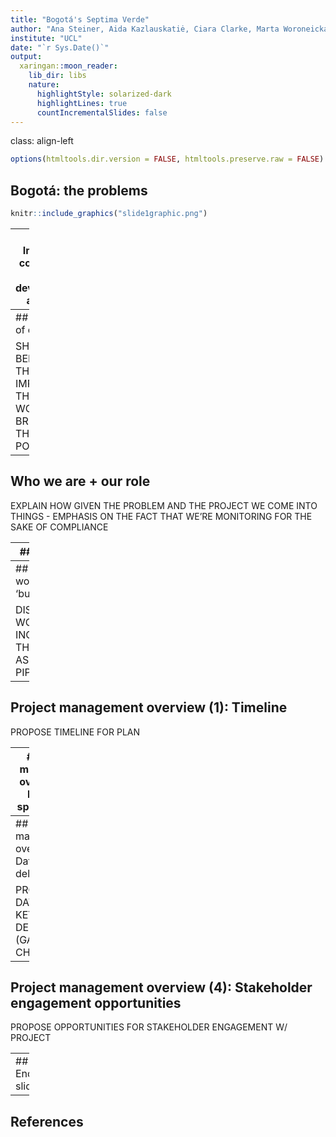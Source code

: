 ```yaml
---
title: "Bogotá's Septima Verde"
author: "Ana Steiner, Aida Kazlauskatiė, Ciara Clarke, Marta Woroneicka and Hannah Schuller"
institute: "UCL"
date: "`r Sys.Date()`"
output:
  xaringan::moon_reader:
    lib_dir: libs
    nature:
      highlightStyle: solarized-dark
      highlightLines: true
      countIncrementalSlides: false
---
```

class: align-left
```r
options(htmltools.dir.version = FALSE, htmltools.preserve.raw = FALSE)
```
## Bogotá: the problems
```r
knitr::include_graphics("slide1graphic.png")
```






---
## Improving compliance with development agendas

PROVIDE DESCRIPTION OF HOW IMPROVING BOGOTÁ'S ISSUES WOULD IMPROVE COMPLIANCE WITH DEVELOPMENT AGENDAS

---
## Benefits of change

SHOW THE BENEFITS THAT IMPROVING THE ISSUE WOULD BRING TO THE CITY + POPULATION

---
## Who we are + our role

EXPLAIN HOW GIVEN THE PROBLEM AND THE PROJECT WE COME INTO THINGS - EMPHASIS ON THE FACT THAT WE'RE MONITORING FOR THE SAKE OF COMPLIANCE

---
## Proposed workflow

OFFER A LOGICAL workflow that incorporates EO data (at least one dataset required)

---
## Incorporating workflow into Bogotá's 'business as usual'

DISCUSS HOW DATA + WORKFLOW CAN BE INCORPORATED INTO THE CITY'S 'BUSINESS AS USUAL' DATA PIPELINES/WORKFLOWS

---
## Project management overview (1): Timeline

PROPOSE TIMELINE FOR PLAN

---
## Project management overview (2): Estimated spending plan

PROPOSE ESTIMATED SPENDING PLAN

---
## Project management overview (3): Dates of key deliverables 

PROPOSE DATES FOR KEY DELIVERABLES (GANTT CHART)

---
## Project management overview (4): Stakeholder engagement opportunities

PROPOSE OPPORTUNITIES FOR STAKEHOLDER ENGAGEMENT W/ PROJECT

---
## End slide

---
## References 
